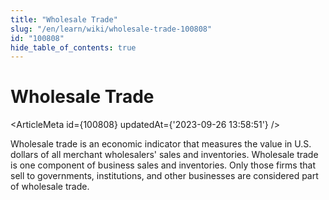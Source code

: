 ```yaml
---
title: "Wholesale Trade"
slug: "/en/learn/wiki/wholesale-trade-100808"
id: "100808"
hide_table_of_contents: true
---
```



# Wholesale Trade

<ArticleMeta id={100808} updatedAt={'2023-09-26 13:58:51'} />
<div className='border-solid border-b border-t-0 my-4 border-[var(--ifm-color-gray-300)]' />

Wholesale trade is an economic indicator that measures the value in U.S. dollars of all merchant wholesalers' sales and inventories. Wholesale trade is one component of business sales and inventories. Only those firms that sell to governments, institutions, and other businesses are considered part of wholesale trade.
